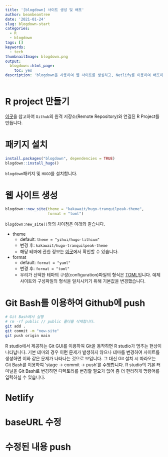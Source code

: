 ```yaml
---
title: '[blogdown] 사이트 생성 및 배포'
author: beanbeantree
date: '2021-01-24'
slug: blogdown-start
categories:
  - R
  - blogdown
tags: []
keywords:
  - tech
thumbnailImage: blogdown.png
output:
  blogdown::html_page:
    toc: yes
description: 'blogdown을 사용하여 웹 사이트를 생성하고, Netlify를 이용하여 배포하는 방법에 대한 포스트입니다. 사용된 테마는 Tranquilpeak입니다.'
---
```

# R project 만들기
[이곳](https://mrchypark.github.io/post/github-rstudio%EB%A1%9C-github-%ED%94%84%EB%A1%9C%EC%A0%9D%ED%8A%B8-%EC%8B%9C%EC%9E%91%ED%95%98%EA%B8%B0/)을 참고하여 `Github`의 원격 저장소(Remote Repository)와 연결된 R Project를 만듭니다.

# 패키지 설치
```r
install.packages("blogdown", dependencies = TRUE)
blogdown::install_hugo()
```

`blogdown`패키지 및 `HUGO`를 설치합니다.  

# 웹 사이트 생성
```r
blogdown::new_site(theme = "kakawait/hugo-tranquilpeak-theme",
                   format = "toml")
```

`blogdown:new_site()`와의 차이점은 아래와 같습니다.

* theme  
   + default: `theme = "yihui/hugo-lithium"`  
   + 변경 후: `kakawait/hugo-tranquilpeak-theme`  
   + 해당 테마에 관한 정보는 [이곳](https://themes.gohugo.io/hugo-tranquilpeak-theme/)에서 확인할 수 있습니다.    
* format  
   + default: `format = "yaml"`  
   + 변경 후: `format = "toml"`  
   + 우리가 선택한 테마의 구성(configuration)파일의 형식은
   [TOML](https://github.com/toml-lang/toml)입니다.
   예제사이트와 구성파일의 형식을 일치시키기 위해 기본값을 변경했습니다.

# Git Bash를 이용하여 Github에 push
```bash
# Git Bash에서 실행
# rm -rf public // public 폴더를 삭제합니다.
git add .
git commit -m "new-site"
git push origin main
```
R studio에서 제공하는 Git GUI를 이용하여 Git을 동작하면 R studio가 멈추는 현상이 나타납니다. 기본 테마의 경우 이런 문제가 발생하지 않으나 테마를 변경하여 사이트를 생성하면 이와 같은 문제가 나타나는 것으로 보입니다. 그 대신 Git 설치 시 따라오는 Git Bash를 이용하여 'stage -> commit -> push'를 수행합니다. R studio의 기본 터미널을 Git Bash로 변경하면 디렉토리를 변경할 필요가 없어 좀 더 편리하게 명령어를 입력하실 수 있습니다.

# Netlify

# baseURL 수정

# 수정된 내용 push